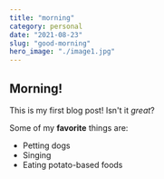 ---
title: "morning"
category: personal
date: "2021-08-23"
slug: "good-morning"
hero_image: "./image1.jpg"
---

## Morning!

This is my first blog post! Isn't it _great_?

Some of my **favorite** things are:

- Petting dogs
- Singing
- Eating potato-based foods
